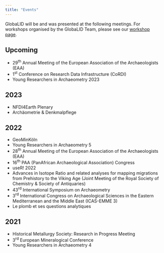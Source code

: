 ```yaml
---
title: "Events"
---
```


GlobaLID will be and was presented at the following meetings. For workshops organised by the GlobaLID Team, please see our [workshop page](workshop-current.qmd). 

## Upcoming

* 29^th^ Annual Meeting of the European Association of the Archaeologists (EAA)
* 1^st^ Conference on Research Data Infrastructure (CoRDI)
* Young Researchers in Archaeometry 2023

## 2023

* NFDI4Earth Plenary
* Archäometrie & Denkmalpflege

## 2022

* GeoMinKöln
* Young Researchers in Archaeometry 5
* 28^th^ Annual Meeting of the European Association of the Archaeologists (EAA)
* 16^th^ PAA (PanAfrican Archaeological Association) Congress
* useR! 2022
* Advances in Isotope Ratio and related analyses for mapping migrations from Prehistory to the Viking Age (Joint Meeting of the Royal Society of Chemistry & Society of Antiquaries)
* 43^rd^ International Symposium on Archaeometry
* 3^rd^ International Congress on Archaeological Sciences in the Eastern Mediterranean and the Middle East (ICAS-EMME 3)
* Le plomb et ses questions analytiques

## 2021

* Historical Metallurgy Society: Research in Progress Meeting
* 3^rd^ European Mineralogical Conference
* Young Researchers in Archaeometry 4

<!-- 
* Rose T, Klein S, Westner KJ, Hsu Y-K (2022) Nine-tailed data monsters?: Lessons learnt in the compilation of GlobaLID. GeoMinKöln 2022, Köln
* Rose T, Klein S, Westner KJ, Hsu Y-K (2022) From OXALID to GlobaLID: Towards a community-standard for lead isotope data in archaeology. Young Researchers in Archaeometry 5, online
* Rose T, Klein S, Westner KJ, Hsu Y-K (2022) From OXALID to GlobaLID: A substantial upgrade of a well-known data pool of lead isotopes for metal provenancing using R and Shiny App. 28th Annual Meeting of the European Association of the Archaeologists (EAA), Budapest
* Rose T, Klein S, Westner KJ, Hsu Y-K (2022) From OXALID to GlobaLID: A substantial upgrade of a well-known data pool of lead isotopes for metal provenancing using R and Shiny App. 16th PAA Congress, Zanzibar
* Rose T, Klein S, Westner KJ, Hsu Y-K (2022) GlobaLID: Accessing and visualizing lead isotope data for the reproducible reconstruction of raw material provenance. poster. useR! 2022, online
* Hsu Y-K, Klein S, Rose T, Westner KJ (2022) From OXALID to GlobaLID: A substantial upgrade of a well-known data pool of lead isotopes for metal provenancing using R and Shiny App. Advances in Isotope Ratio and related analyses for mapping migrations from Prehistory to the Viking Age (Joint Meeting of the Royal Society of Chemistry & Society of Antiquaries), London
* Rose T, Klein S, Westner KJ, Hsu Y-K (2022) From OXALID to GlobaLID: A substantial upgrade of a well-known data pool of lead isotopes for metal provenancing using R and Shiny App. poster. 43rd International Symposium on Archaeometry, Lisboa.
* Rose T, Klein S, Westner KJ, Hsu Y-K (2022) From OXALID to GlobaLID: A substantial upgrade of a well-known data pool of lead isotopes for metal provenancing using R and Shiny App. poster. ICAS-EMME 3, Nicosia.
* Westner KJ, Klein S, Rose T, Hsu Y-K (2022) From OXALID to GlobaLID: A substantial upgrade of a well-known data pool of lead isotopes for metal provenancing using R and Shiny App. Le plomb et ses questions analytiques, Nantes.
* Hsu Y-K, Klein S, Rose T, Westner KJ (2021) From OXALID to GlobaLID: A substantial upgrade of a well-known data pool of lead isotopes for metal provenancing using R and Shiny App. Historical Metallurgy Society: Research in Progress Meeting, online.
* Klein S, Rose T, Westner KJ, Hsu Y-K (2021) From OXALID to GlobaLID: A substantial upgrade of a well-known data pool of lead isotopes for metal provenancing using R and Shiny App. 3rd European Mineralogical Conference, Krakau.
* Rose T, Klein S, Westner KJ, Hsu Y-K (2021) From OXALID to GlobaLID: A substantial upgrade of a well-known data pool of lead isotopes for metal provenancing using R and Shiny App. Young Researchers in Archaeometry 4, Évora.
-->
